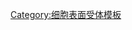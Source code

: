 {{Navbox
| name       = 细胞因子受体
| title      = [[受体 (生物化学)|受体]]：[[细胞因子受体]]
| listclass  = hlist
| titlestyle = background:#e7dcc3
| groupstyle = background-color: AntiqueWhite

| group1     = [[趋化因子受体]]<br>([[G蛋白偶联受体]])
| list1      =
  {{Navbox|subgroup
  | groupstyle = background-color: AntiqueWhite

  | group1 = [[CC chemokine receptors|CC]] 
  | list1  = 
* [[CCR1]]/[[CCRL1]]
* [[CCR2]]
* [[CCRL2]]
* [[CCR3 (gene)|CCR3]]
* [[CCR4]]
* [[CCR5]]
* [[C-C chemokine receptor type 6|CCR6]]
* [[C-C chemokine receptor type 7|CCR7]]
* [[CCR8 (gene)|CCR8]]
* [[CCR9]]
* [[CCR10]]

  | group2 = [[CXC chemokine receptors|CXC]] 
  | list2  = 
* [[Interleukin-8 receptor|IL-8]]
** [[Interleukin 8 receptor, alpha|CXCR1]]
** [[Interleukin 8 receptor, beta|CXCR2]]
* [[CXCR3]]
* [[CXCR4]]
* [[CXCR5]]
* [[CXCR6]]
* [[CXCR7]]

  | group3 = 其它
  | list3  = 
* CX3C
** [[CX3CR1]]
* XC
** [[XCR1]]
* [[CCBP2]]
* [[CMKLR1]]
  }}

| group2     = [[肿瘤坏死因子受体]]
| list2      =
  {{Navbox|subgroup
  | groupstyle = background-color: AntiqueWhite

  | group1 = 1-10
  | list1  = 
* [[CD120|TNFRSF1]] ''(CD120)''
* [[TNFRSF1A]] ''(CD120a)''
* [[TNFRSF1B]] ''(CD120b)''
* [[淋巴毒素β受体|TNFRSF3]]（淋巴毒素β受体）
* [[CD134|TNFRSF4]]（CD134）
* [[CD40|TNFRSF5]]（CD40）
* [[Fas receptor|TNFRSF6]]（FAS）
* [[TNFRSF6B]]
* [[CD27|TNFRSF7]] ''(CD27)''
* [[CD30|TNFRSF8]] ''(CD30)''
* [[CD137|TNFRSF9]] ''(CD137)''

  | group2 = 11-20
  | list2  = 
* [[TNFRSF10A]] ''(CD261)''
* [[TNFRSF10B]]  ''(CD262)''
* [[TNFRSF10C]] ''(CD263)''
* [[TNFRSF10D]] ''(CD264)''
* [[RANK|TNFRSF11A]] ''(CD265/RANK)''
* [[骨保护素|TNFRSF11B]]（骨保护素）
* [[TNFRSF12A|TNFRSF12A ''(CD266)'']]
* [[TNFRSF13B]] ''(CD267)''
* [[TNFRSF13C]]
* [[TNFRSF14]] (CD268)
* [[Low-affinity nerve growth factor receptor|TNFRSF16]] (神经生长因子受体)
* [[TNFRSF17]] ''(CD269)''
* [[TNFRSF18]]
* [[TNFRSF19]]

  | group3 = 21-25
  | list3  = 
* [[TNFRSF21]]
* [[TNFRSF25]]
* [[Ectodysplasin A2 receptor|TNFRSF27]]
  }}

| group3     = [[JAK-STAT信号通路]]
| list3      =
  {{Navbox|subgroup
  | groupstyle = background-color: AntiqueWhite

  | group1     = [[I型细胞因子受体|I型<br>细胞因子受体]]
  | list1      =
    {{Navbox|subgroup
    | groupstyle = background-color: AntiqueWhite

    | group1 = [[CD132|共用γ-链]]
    | list1  = 
* [[白细胞介素受体|白介素受体]]
** [[IL-2 receptor|IL2R]]/[[IL2RA]]/[[IL2RB]]/[[Interleukin-15 receptor|IL15R]]
** [[Interleukin-4 receptor|IL4R]]/[[Interleukin-13 receptor|IL13R]]/[[Interleukin 13 receptor, alpha 1|IL13RA1]]/[[IL13RA2]]
** [[Interleukin-7 receptor|IL7R]]/[[Interleukin-7 receptor-α|IL7RA]]
** [[Interleukin-9 receptor|IL9R]]
** [[Interleukin-21 receptor|IL21R]]

    | group2 = [[CSF2RB|共用β-链]]
    | list2  = 
* [[白细胞介素受体|白介素受体]]
** [[Interleukin-3 receptor|IL3R]]/[[IL3RA]]
** [[Interleukin-5 receptor|IL5R]]/[[Interleukin 5 receptor alpha subunit|IL5RA]]
* [[Granulocyte macrophage colony-stimulating factor receptor|GM-CSF]]

    | group3 = [[Glycoprotein 130|gp130]]
    | list3  = 
* [[白细胞介素受体|白介素受体]]
** [[Interleukin-6 receptor|IL6RA]]
** [[Interleukin-11 receptor|11]]/[[Interleukin 11 receptor alpha subunit|IL11RA]]
** [[Interleukin-27 receptor|27]]/[[Interleukin 27 receptor, alpha subunit|IL27RA]]
* [[Oncostatin M receptor|OSMR]]
* [[Leukemia inhibitory factor receptor|LIFR]]
* [[Ciliary neurotrophic factor receptor|CNTFR]]

    | group4 = [[Interleukin 12 receptor, beta 1 subunit|IL12RB1]]
    | list4  = 
* [[Interleukin receptor]]s
** [[Interleukin-12 receptor|IL12R]]/[[Interleukin 12 receptor, beta 1 subunit|IL12RB1]]/[[Interleukin 12 receptor, beta 1 subunit|IL12RB2]]
** [[Interleukin-23 receptor|IL23R23]]

    | group5 = 其它
    | list5  = 
* other [[CSF receptors]]
** [[红细胞生成素受体|EPO]]
** [[Granulocyte colony-stimulating factor receptor|G-CSF]]
** [[Thrombopoietin receptor|Thrombopoietin]]

* [[激素受体]]：[[生长激素受体]]
* [[催乳素受体]]
  }}

| group2 = [[II型细胞因子受体|II型<br>细胞因子受体]]
| list2  = 
* [[白细胞介素受体|白介素受体]]
** [[Interleukin-10 receptor|IL10R]]/[[Interleukin 10 receptor, alpha subunit|IL10RA]]/[[Interleukin 10 receptor, beta subunit|IL10RB]]/[[Interleukin-22 receptor|IL22R]]/[[IL22RA2]]
** [[Interleukin-20 receptor|IL20R]]/[[Interleukin 20 receptor, alpha subunit|IL20RA]]/[[Interleukin 20 receptor, beta subunit|IL20RB]]
** [[Interleukin-28 receptor|IL28R]]

* [[干扰素受体]]
** [[Interferon-alpha/beta receptor|-α/β]]/[[IFNAR1]]/[[IFNAR2]]
** [[interferon-gamma receptor|-γ]]/[[Interferon gamma receptor 1|IFNGR1]]/[[Interferon gamma receptor 2|IFNGR2]]

}}

| group4 = [[免疫球蛋白超家族]]
| list4  = 
* [[Interleukin-1 receptor|IL1]]
** [[Interleukin 1 receptor, type I|IL1R1]]
** [[Interleukin 1 receptor, type II|IL1R2]]
* [[Interleukin-18 receptor|IL18R]]/[[IL18R1]]

| group5 = [[IL-17 family]]
| list5  = 
* [[Interleukin-17 receptor|IL-17]]
** [[IL17RA]]
** [[IL17RB]]
** [[IL17RC]]
** [[IL17RD]]
** [[IL17RE]]

| group6 = [[酶联受体]]
| list6  = 
* [[受体蛋白丝氨酸/苏氨酸激酶]]：[[CD115|CSF1R]]
* [[CD117|KIT]]
* [[受体蛋白丝氨酸/苏氨酸激酶]]：[[TGF beta receptors|TGF-beta]]
** [[TGF beta receptor 1|TGFBR1]]
** [[TGF beta receptor 2|TGFBR2]]

| belowstyle = background-color: AntiqueWhite
| below = {{Signal transduction navs}}

}}<noinclude>
[[Category:细胞表面受体模板]]

</noinclude>